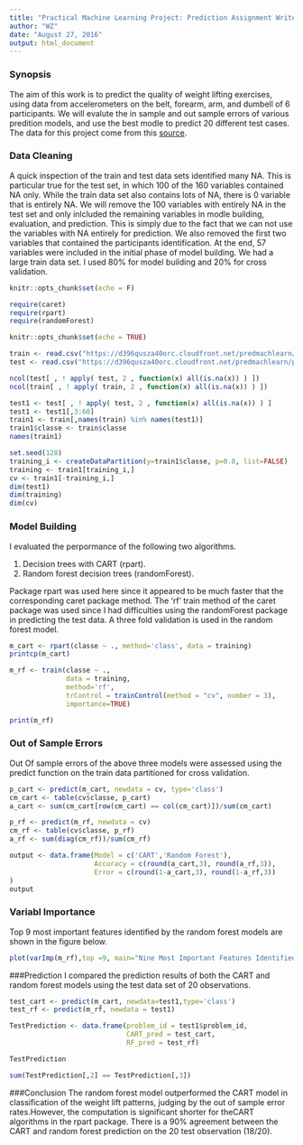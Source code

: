 ```yaml
---
title: "Practical Machine Learning Project: Prediction Assignment Writeup"
author: "WZ"
date: "August 27, 2016"
output: html_document
---
```


### Synopsis
The aim of this work is to predict the quality of weight lifting exercises, using data from accelerometers on the belt, forearm, arm, and dumbell of 6 participants. We will evalute the in sample and out sample errors of various predition models, and use the best modle to predict 20 different test cases.
The data for this project come from this [source](http://groupware.les.inf.puc-rio.br/har).

### Data Cleaning
A quick inspection of the train and test data sets identified many NA.  This is particular true for the test set, in which 100 of the 160 variables contained NA only.  While the train data set also contains lots of NA, there is 0 variable that is entirely NA.  We will remove the 100 variables with entirely NA  in the test set and only inlcluded the remaining variables in modle building, evaluation, and prediction. This is simply due to the fact that we can not use the variables with NA entirely for prediction. We also removed the first two variables that contained the participants identification. At the end, 57 variables were included in the initial phase of model building.
We had a large train data set.  I used 80% for model building and 20% for cross validation.

```r
knitr::opts_chunk$set(echo = F)
```

```r
require(caret)
require(rpart)
require(randomForest)
```

```r
knitr::opts_chunk$set(echo = TRUE)
```

```r

train <- read.csv("https://d396qusza40orc.cloudfront.net/predmachlearn/pml-training.csv")
test <- read.csv("https://d396qusza40orc.cloudfront.net/predmachlearn/pml-testing.csv")

ncol(test[ , ! apply( test, 2 , function(x) all(is.na(x)) ) ])
ncol(train[ , ! apply( train, 2 , function(x) all(is.na(x)) ) ])

test1 <- test[ , ! apply( test, 2 , function(x) all(is.na(x)) ) ]
test1 <- test1[,3:60]
train1 <- train[,names(train) %in% names(test1)]
train1$classe <- train$classe
names(train1)

set.seed(128)
training_i <- createDataPartition(y=train1$classe, p=0.8, list=FALSE)
training <- train1[training_i,]
cv <- train1[-training_i,]
dim(test1)
dim(training)
dim(cv)

```
### Model Building
I evaluated the perpormance of the following two algorithms. 


1. Decision trees with CART (rpart).
2. Random forest decision trees (randomForest).

Package rpart was used here since it appeared to be much faster that the corresponding caret package method. The 'rf' train method of the caret package was used since I had difficulties using the randomForest package in predicting the test data. A three fold validation is used in the random forest model.

```r
m_cart <- rpart(classe ~ ., method='class', data = training)
printcp(m_cart)

m_rf <- train(classe ~ ., 
              data = training,
              method='rf',
              trControl = trainControl(method = "cv", number = 3),
              importance=TRUE)

print(m_rf)

```
### Out of Sample Errors
Out Of sample errors of the above three models were assessed using the predict function on the train data partitioned for cross validation.


```r

p_cart <- predict(m_cart, newdata = cv, type='class')
cm_cart <- table(cv$classe, p_cart)
a_cart <- sum(cm_cart[row(cm_cart) == col(cm_cart)])/sum(cm_cart)

p_rf <- predict(m_rf, newdata = cv)
cm_rf <- table(cv$classe, p_rf)
a_rf <- sum(diag(cm_rf))/sum(cm_rf)

output <- data.frame(Model = c('CART','Random Forest'),
                     Accuracy = c(round(a_cart,3), round(a_rf,3)),
                     Error = c(round(1-a_cart,3), round(1-a_rf,3))
)
output

```
### Variabl Importance 
Top 9 most important features identified by the random forest models are shown in the figure below.


```r
plot(varImp(m_rf),top =9, main="Nine Most Important Features Identified by the RF Algorithm")
```

###Prediction
I compared the prediction results of both the CART and random forest models using the test data set of 20 observations.

```r
test_cart <- predict(m_cart, newdata=test1,type='class')
test_rf <- predict(m_rf, newdata = test1)

TestPrediction <- data.frame(problem_id = test1$problem_id,
                             CART_pred = test_cart,
                             RF_pred = test_rf)

TestPrediction

sum(TestPrediction[,2] == TestPrediction[,3])

```
###Conclusion
The random forest model outperformed the CART model in classification of the weight lift patterns, judging by the out of sample error rates.However, the computation is significant shorter for theCART algorithms in the rpart package. There is a 90% agreement between the CART and random forest prediction on the 20 test observation (18/20).


